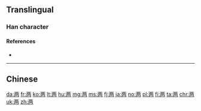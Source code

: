 {{also|兩|両}}

==Translingual==
{{Han simplified forms|兩|両|两}}
{{stroke order|strokes=7}}

===Han character===
{{Han char|rn=1|rad=一|as=06|sn=7|four=|canj=MOOB|ids=⿻⿱一从冂}}

====References====
* {{Han ref|kx=0078.131|dkj=00051|dj=0157.210|hdz=10021.020|uh=4E24|ud=20004}}

----

==Chinese==
{{zh-see|兩}}

[[da:两]]
[[fr:两]]
[[ko:两]]
[[lt:两]]
[[hu:两]]
[[mg:两]]
[[ms:两]]
[[fj:两]]
[[ja:两]]
[[no:两]]
[[pl:两]]
[[fi:两]]
[[ta:两]]
[[chr:两]]
[[uk:两]]
[[zh:两]]